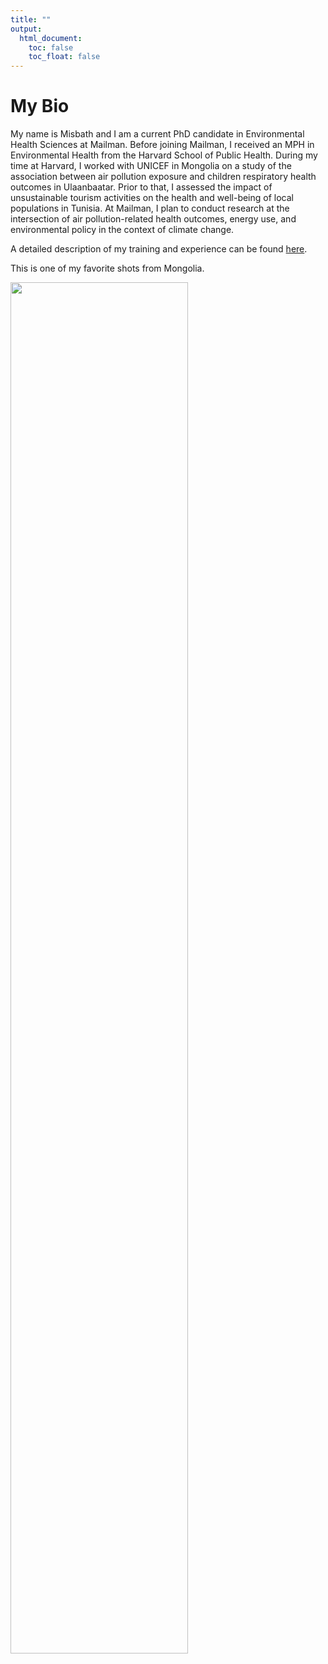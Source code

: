 ```yaml
---
title: ""
output: 
  html_document:
    toc: false
    toc_float: false
---
```


# My Bio

My name is Misbath and I am a current PhD candidate in Environmental Health Sciences at Mailman. Before joining Mailman, I received an MPH in Environmental Health from the Harvard School of Public Health. During my time at Harvard, I worked with UNICEF in Mongolia on a study of the association between air pollution exposure and children respiratory health outcomes in Ulaanbaatar. Prior to that, I assessed the impact of unsustainable tourism activities on the health and well-being of local populations in Tunisia. At Mailman, I plan to conduct research at the intersection of air pollution-related health outcomes, energy use, and environmental policy in the context of climate change.

A detailed description of my training and experience can be found [here](about.html).

This is one of my favorite shots from Mongolia. 

<img src="images/lake.jpg" style="width:75%">